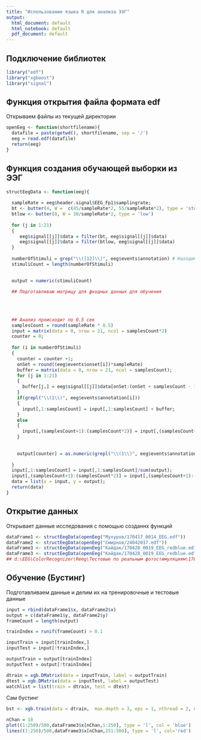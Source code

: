 ```yaml
---
title: "Использование языка R для анализа ЭЭГ"
output:
  html_document: default
  html_notebook: default
  pdf_document: default
---
```


Подключение библиотек
---
```r
library("edf")
library("xgboost")
library("signal")
```

Функция открытия файла формата edf
---
Открываем файлы из текущей директории
```r
openEeg <- function(shortfilename){
  datafile = paste(getwd(), shortfilename, sep = '/')
  eeg = read.edf(datafile)
  return(eeg)
}
```

Функция создания обучающей выборки из ЭЭГ
---

```r

structEegData <- function(eeg){ 
  
  sampleRate = eeg$header.signal$EEG_Fp1$samplingrate;
  bt <- butter(4, W =  c(45/sampleRate*2, 55/sampleRate*2), type = 'stop')
  btlow <- butter(8, W = 30/sampleRate*2, type = 'low')
  
  for (j in 1:21)
  {
     eeg$signal[[j]]$data = filter(bt, eeg$signal[[j]]$data)
     eeg$signal[[j]]$data = filter(btlow, eeg$signal[[j]]$data)
  }
  
  numberOfStimuli = grep("\\([12]\\)", eeg$events$annotation) # Находим те события, которые отвечают за стимул
  stimuliCount = length(numberOfStimuli) 
  

  output = numeric(stimuliCount)
  
  ## Подготавливаю матрицу для фходных данных для обучения
  
  
 
  
  ## Анализ происходит по 0.5 сек
  samplesCount = round(sampleRate * 0.5)
  input = matrix(data = 0, nrow = 21, ncol = samplesCount*2)
  counter = 0;
  
  for (i in numberOfStimuli)
  {
    counter = counter +1;
    onSet = round((eeg$events$onset[i])*sampleRate)
    buffer = matrix(data = 0, nrow = 21, ncol = samplesCount);
    for (j in 1:21)
    {
      buffer[j,] = eeg$signal[[j]]$data[onSet:(onSet + samplesCount - 1)]
    }
    if(grepl("\\(1\\)", eeg$events$annotation[i]))
    {
      input[,1:samplesCount] = input[,1:samplesCount] + buffer;
    }
    else
    {
      input[,(samplesCount+1):(samplesCount*2)] = input[,(samplesCount+1):(samplesCount*2)] + buffer;
    }
    
   
    output[counter] = as.numeric(grepl("\\(1\\)", eeg$events$annotation[i]));
    
  }
  input[,1:samplesCount] = input[,1:samplesCount]/sum(output);
  input[,(samplesCount+1):(samplesCount*2)] = input[,(samplesCount+1):(samplesCount*2)]/sum(1-output); 
  data = list(x = input, y = output);
  return(data)
}
```

Открытие данных
---
Открывает данные исследования с помощью созданнх функций
```r
dataFrame1 <- structEegData(openEeg("Мухуров/170417_0014_EEG.edf"))
dataFrame2 <- structEegData(openEeg("Смирнов/24042017.edf"))
dataFrame3 <- structEegData(openEeg("Кайдак/170428_0019_EEG_redblue.edf"))
dataFrame3 <- structEegData(openEeg("Кайдак/170428_0019_EEG_redblue.edf"))
## d:\EEG\ColorRecognizer\Reeg\Тестовые по реальным фотостимуляциям\170428_000008_EEG.edf
```

Обучение (Бустинг)
---
Подготавливаем данные и делим их на тренировочные и тестовые данные
```r
input = rbind(dataFrame1$x, dataFrame2$x)
output = c(dataFrame1$y, dataFrame2$y)
frameCount = length(output)

trainIndex = runif(frameCount) > 0.1

inputTrain = input[trainIndex,]
inputTest = input[!trainIndex,]

outputTrain = output[trainIndex]
outputTest = output[!trainIndex]

dtrain = xgb.DMatrix(data = inputTrain, label = outputTrain)
dtest = xgb.DMatrix(data = inputTest, label = outputTest)
watchlist = list(train = dtrain, test = dtest)
```
Сам бустинг
```r

bst <- xgb.train(data = dtrain,  max.depth = 3, eps = 1, nthread = 2, nround = 3, objective = "binary:logistic", watchlist = watchlist)

```
```r
nChan = 18
plot((1:250)/500,dataFrame3$x[nChan,1:250], type = 'l', col = 'blue')
lines((1:250)/500,dataFrame3$x[nChan,251:500], type = 'l', col='red')
```


